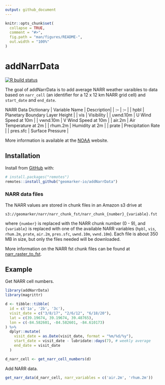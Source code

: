 ```yaml
---
output: github_document
---
```


<!-- README.md is generated from README.Rmd. Please edit that file -->

```r
knitr::opts_chunk$set(
  collapse = TRUE,
  comment = "#>",
  fig.path = "man/figures/README-",
  out.width = "100%"
)
```

# addNarrData

<!-- badges: start -->
[![R build status](https://github.com/geomarker-io/addNarrData/workflows/R-CMD-check/badge.svg)](https://github.com/geomarker-io/addNarrData/actions)
<!-- badges: end -->

The goal of addNarrData is to add average NARR weather varaibles to data based on `narr_cell` (an identifier for a 12 x 12 km NARR grid cell) and `start_date` and `end_date`. 

NARR Data Dictionary
| Variable Name | Description|
| :-- | :-- |
| hpbl | Planetary Boundary Layer Height |
| vis | Visibility |
| uwnd.10m | U Wind Speed at 10m |
| vwnd.10m | V Wind Speed at 10m |
| air.2m | Air Temperature at 2m |
| rhum.2m | Humidity at 2m |
| prate | Precipitation Rate |
| pres.sfc | Surface Pressure |

More information is available at the [NOAA](https://www.ncdc.noaa.gov/sites/default/files/attachments/ncdc-narrdsi-6175-final.pdf) website.

## Installation

Install from [GitHub](https://github.com/) with:

``` r
# install.packages("remotes")
remotes::install_github("geomarker-io/addNarrData")
```

### NARR data files

The NARR values are stored in chunk files in an Amazon s3 drive at 

```
s3://geomarker/narr/narr_chunk_fst/narr_chunk_{number}_{variable}.fst
```

where `{number}` is replaced with the NARR chunk number  (0 - 9), and `{variable}` is replaced with one of the available NARR variables (`hpbl`, `vis`, `rhum.2m`, `prate`, `air.2m`, `pres.sfc`, `uwnd.10m`, `vwnd.10m`). Each file is about 350 MB in size, but only the files needed will be downloaded.

More information on the NARR fst chunk files can be found at [narr_raster_to_fst](https://github.com/geomarker-io/narr_raster_to_fst#narr_raster_to_fst).

## Example

Get NARR cell numbers.

```r
library(addNarrData)
library(magrittr)

d <- tibble::tibble(
  id = c('1a', '2b', '3c'),
  visit_date = c("3/8/17", "2/6/12", "6/18/20"),
  lat = c(39.19674, 39.19674, 39.48765),
  lon = c(-84.582601, -84.582601, -84.610173)
) %>%
  dplyr::mutate(
    visit_date = as.Date(visit_date, format = "%m/%d/%y"),
    start_date = visit_date - lubridate::days(7), # weekly average
    end_date = visit_date
  )

d_narr_cell <- get_narr_cell_numbers(d)
```

Add NARR data.

```r
get_narr_data(d_narr_cell, narr_variables = c('air.2m', 'rhum.2m'))
```

